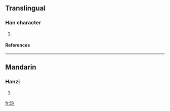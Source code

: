 {{see|瑲}}

==Translingual==
===Han character===
{{Han char|rn=96|rad=玉|as=04|sn=8|four=|canj=一土人尸山 (MGOSU)}}
# {{defn|Han|sort=玉04}}
====References====
{{Han ref|kx=0728.211|hdz=21104.140|uh=73B1|ud=29617}}

----
==Mandarin==
===Hanzi===
{{cmn-hanzi|tra=瑲|pin=[[qiāng]] ([[qiang1]])|wg=ch'iang<sup>1</sup>}}
# {{defn|Mandarin}}

[[fr:玱]]